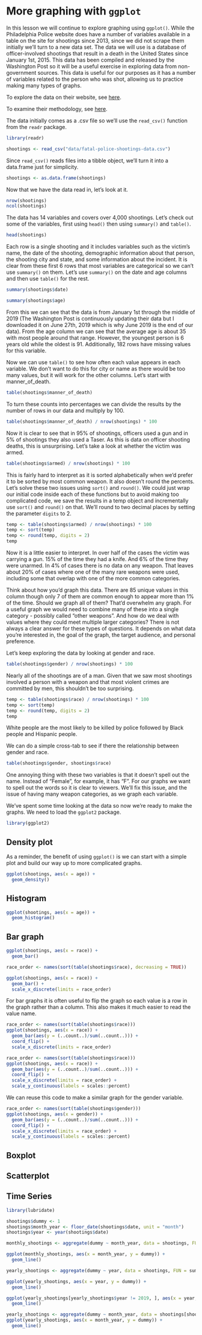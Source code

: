 # More graphing with `ggplot` {#ois_graphs}

In this lesson we will continue to explore graphing using `ggplot()`. While the Philadelphia Police website does have a number of variables available in a table on the site for shootings since 2013, since we did not scrape them initially we'll turn to a new data set. The data we will use is a database of officer-involved shootings that result in a death in the United States since January 1st, 2015. This data has been compiled and released by the Washington Post so it will be a useful exercise in exploring data from non-government sources. This data is useful for our purposes as it has a number of variables related to the person who was shot, allowing us to practice making many types of graphs. 

To explore the data on their website, see [here](https://www.washingtonpost.com/graphics/2019/national/police-shootings-2019/?utm_term=.e870afc9a00c). 

To examine their methodology, see [here](https://www.washingtonpost.com/national/how-the-washington-post-is-examining-police-shootings-in-the-united-states/2016/07/07/d9c52238-43ad-11e6-8856-f26de2537a9d_story.html?utm_term=.f07e9800092b).

The data initially comes as a .csv file so we'll use the `read_csv()` function from the `readr` package. 

```r
library(readr)
```

```r
shootings <- read_csv("data/fatal-police-shootings-data.csv")
```

Since `read_csv()` reads files into a tibble object, we'll turn it into a data.frame just for simplicity.

```r
shootings <- as.data.frame(shootings)
```

Now that we have the data read in, let's look at it.

```r
nrow(shootings)
ncol(shootings)
```

The data has 14 variables and covers over 4,000 shootings. Let's check out some of the variables, first using `head()` then using `summary()` and `table()`.

```r
head(shootings)
```

Each row is a single shooting and it includes variables such as the victim's name, the date of the shooting, demographic information about that person, the shooting city and state, and some information about the incident. It is clear from these first 6 rows that most variables are categorical so we can't use `summary()` on them. Let's use `summary()` on the date and age columns and then use `table()` for the rest. 

```r
summary(shootings$date)
```

```r
summary(shootings$age)
```

From this we can see that the data is from January 1st through the middle of 2019 (The Washington Post is continuously updating their data but I downloaded it on June 27th, 2019 which is why June 2019 is the end of our data). From the age column we can see that the average age is about 35 with most people around that range. However, the youngest person is 6 years old while the oldest is 91. Additionally, 182 rows have missing values for this variable. 

Now we can use `table()` to see how often each value appears in each variable. We don't want to do this for city or name as there would be too many values, but it will work for the other columns. Let's start with manner_of_death.

```r
table(shootings$manner_of_death)
```

To turn these counts into percentages we can divide the results by the number of rows in our data and multiply by 100.

```r
table(shootings$manner_of_death) / nrow(shootings) * 100
```

Now it is clear to see that in 95% of shootings, officers used a gun and in 5% of shootings they also used a Taser. As this is data on officer shooting deaths, this is unsurprising. Let's take a look at whether the victim was armed.

```r
table(shootings$armed) / nrow(shootings) * 100
```

This is fairly hard to interpret as it is sorted alphabetically when we'd prefer it to be sorted by most common weapon. It also doesn't round the percents. Let's solve these two issues using `sort()` and `round()`. We could just wrap our initial code inside each of these functions but to avoid making too complicated code, we save the results in a temp object and incrementally use `sort()` and `round()` on that. We'll round to two decimal places by setting the parameter `digits` to 2.

```r
temp <- table(shootings$armed) / nrow(shootings) * 100
temp <- sort(temp)
temp <- round(temp, digits = 2)
temp
```

Now it is a little easier to interpret. In over half of the cases the victim was carrying a gun. 15% of the time they had a knife. And 6% of the time they were unarmed. In 4% of cases there is no data on any weapon. That leaves about 20% of cases where one of the many rare weapons were used, including some that overlap with one of the more common categories.

Think about how you'd graph this data. There are 85 unique values in this column though only 7 of them are common enough to appear more than 1% of the time. Should we graph all of them? That'd overwhelm any graph. For a useful graph we would need to combine many of these into a single category - possibly called "other weapons". And how do we deal with values where they could meet multiple larger categories? There is not always a clear answer for these types of questions. It depends on what data you're interested in, the goal of the graph, the target audience, and personal preference. 

Let's keep exploring the data by looking at gender and race. 

```r
table(shootings$gender) / nrow(shootings) * 100
```

Nearly all of the shootings are of a man. Given that we saw most shootings involved a person with a weapon and that most violent crimes are committed by men, this shouldn't be too surprising. 

```r
temp <- table(shootings$race) / nrow(shootings) * 100
temp <- sort(temp)
temp <- round(temp, digits = 2)
temp
```

White people are the most likely to be killed by police followed by Black people and Hispanic people. 

We can do a simple cross-tab to see if there the relationship between gender and race.

```r
table(shootings$gender, shootings$race)
```

One annoying thing with these two variables is that it doesn't spell out the name. Instead of "Female", for example, it has "F". For our graphs we want to spell out the words so it is clear to viewers. We'll fix this issue, and the issue of having many weapon categories, as we graph each variable.

We've spent some time looking at the data so now we're ready to make the graphs. We need to load the `ggplot2` package.

```r
library(ggplot2)
```

## Density plot

As a reminder, the benefit of using `ggplot()` is we can start with a simple plot and build our way up to more complicated graphs. 

```r
ggplot(shootings, aes(x = age)) + 
  geom_density()
```

## Histogram

```r
ggplot(shootings, aes(x = age)) + 
  geom_histogram()
```

## Bar graph

```r
ggplot(shootings, aes(x = race)) + 
  geom_bar()
```

```r
race_order <- names(sort(table(shootings$race), decreasing = TRUE))

ggplot(shootings, aes(x = race)) + 
  geom_bar() +
  scale_x_discrete(limits = race_order)
```

For bar graphs it is often useful to flip the graph so each value is a row in the graph rather than a column. This also makes it much easier to read the value name.

```r
race_order <- names(sort(table(shootings$race)))
ggplot(shootings, aes(x = race)) + 
  geom_bar(aes(y = (..count..)/sum(..count..))) +
  coord_flip() +
  scale_x_discrete(limits = race_order)
```


```r
race_order <- names(sort(table(shootings$race)))
ggplot(shootings, aes(x = race)) + 
  geom_bar(aes(y = (..count..)/sum(..count..))) +
  coord_flip() +
  scale_x_discrete(limits = race_order) +
  scale_y_continuous(labels = scales::percent)
```

We can reuse this code to make a similar graph for the gender variable.

```r
race_order <- names(sort(table(shootings$gender)))
ggplot(shootings, aes(x = gender)) + 
  geom_bar(aes(y = (..count..)/sum(..count..))) +
  coord_flip() +
  scale_x_discrete(limits = race_order) +
  scale_y_continuous(labels = scales::percent)
```

## Boxplot

## Scatterplot

## Time Series

```r
library(lubridate)
```

```r
shootings$dummy <- 1
shootings$month_year <- floor_date(shootings$date, unit = "month")
shootings$year <- year(shootings$date)
```

```r
monthly_shootings <- aggregate(dummy ~ month_year, data = shootings, FUN = sum)
```

```r
ggplot(monthly_shootings, aes(x = month_year, y = dummy)) +
  geom_line()
```

```r
yearly_shootings <- aggregate(dummy ~ year, data = shootings, FUN = sum)
```

```r
ggplot(yearly_shootings, aes(x = year, y = dummy)) +
  geom_line()
```

```r
ggplot(yearly_shootings[yearly_shootings$year != 2019, ], aes(x = year, y = dummy)) +
  geom_line()
```


```r
yearly_shootings <- aggregate(dummy ~ month_year, data = shootings[shootings$armed == "unarmed", ], FUN = sum)
ggplot(yearly_shootings, aes(x = month_year, y = dummy)) +
  geom_line()
```